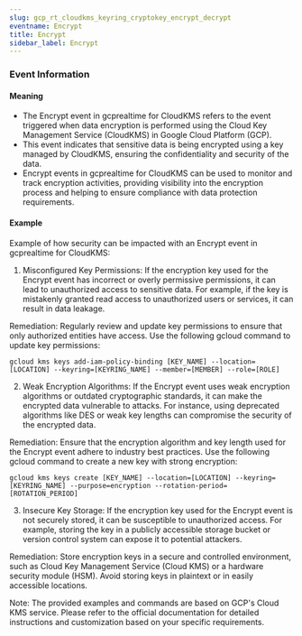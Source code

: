 ```yaml
--- 
slug: gcp_rt_cloudkms_keyring_cryptokey_encrypt_decrypt
eventname: Encrypt
title: Encrypt
sidebar_label: Encrypt
---
```

                       
### Event Information

#### Meaning

- The Encrypt event in gcprealtime for CloudKMS refers to the event triggered when data encryption is performed using the Cloud Key Management Service (CloudKMS) in Google Cloud Platform (GCP).
- This event indicates that sensitive data is being encrypted using a key managed by CloudKMS, ensuring the confidentiality and security of the data.
- Encrypt events in gcprealtime for CloudKMS can be used to monitor and track encryption activities, providing visibility into the encryption process and helping to ensure compliance with data protection requirements.

#### Example

Example of how security can be impacted with an Encrypt event in gcprealtime for CloudKMS:

1. Misconfigured Key Permissions: If the encryption key used for the Encrypt event has incorrect or overly permissive permissions, it can lead to unauthorized access to sensitive data. For example, if the key is mistakenly granted read access to unauthorized users or services, it can result in data leakage.

Remediation: Regularly review and update key permissions to ensure that only authorized entities have access. Use the following gcloud command to update key permissions:

```
gcloud kms keys add-iam-policy-binding [KEY_NAME] --location=[LOCATION] --keyring=[KEYRING_NAME] --member=[MEMBER] --role=[ROLE]
```

2. Weak Encryption Algorithms: If the Encrypt event uses weak encryption algorithms or outdated cryptographic standards, it can make the encrypted data vulnerable to attacks. For instance, using deprecated algorithms like DES or weak key lengths can compromise the security of the encrypted data.

Remediation: Ensure that the encryption algorithm and key length used for the Encrypt event adhere to industry best practices. Use the following gcloud command to create a new key with strong encryption:

```
gcloud kms keys create [KEY_NAME] --location=[LOCATION] --keyring=[KEYRING_NAME] --purpose=encryption --rotation-period=[ROTATION_PERIOD]
```

3. Insecure Key Storage: If the encryption key used for the Encrypt event is not securely stored, it can be susceptible to unauthorized access. For example, storing the key in a publicly accessible storage bucket or version control system can expose it to potential attackers.

Remediation: Store encryption keys in a secure and controlled environment, such as Cloud Key Management Service (Cloud KMS) or a hardware security module (HSM). Avoid storing keys in plaintext or in easily accessible locations.

Note: The provided examples and commands are based on GCP's Cloud KMS service. Please refer to the official documentation for detailed instructions and customization based on your specific requirements.


 